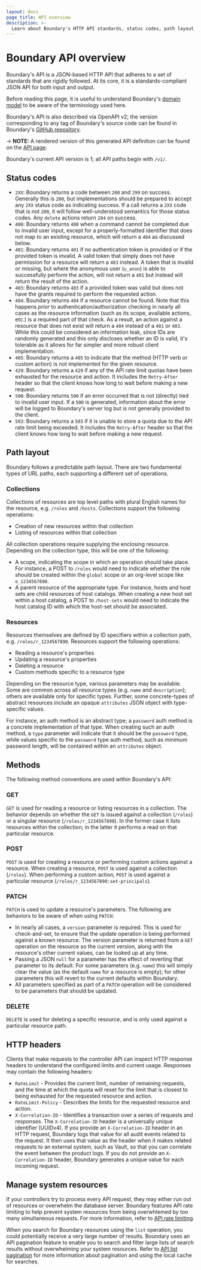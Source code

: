 ```yaml
---
layout: docs
page_title: API overview
description: >-
  Learn about Boundary's HTTP API standards, status codes, path layout, methods, and headers. Understand how rate limiting helps manage system resources.
---
```


# Boundary API overview

Boundary's API is a JSON-based HTTP API that adheres to a set of standards that are rigidly followed. At its core, it is a standards-compliant JSON API for both input and output.

Before reading this page, it is useful to understand Boundary's [domain model](/boundary/docs/domain-model) to be aware of the terminology used here.

Boundary's API is also described via OpenAPI v2; the version corresponding to any tag of Boundary's source code can be found in Boundary's [GitHub repository](https://github.com/hashicorp/boundary/blob/main/internal/gen/controller.swagger.json).

-> **NOTE:** A rendered version of this generated API definition can be found on the [API page](/boundary/api-docs).

Boundary's current API version is 1; all API paths begin with `/v1/`.

## Status codes

- `2XX`: Boundary returns a code between `200` and `299` on success. Generally this is `200`, but implementations should be prepared to accept any `2XX` status code as indicating success. If a call returns a `2XX` code that is not `200`, it will follow well-understood semantics for those status codes. Any `delete` actions return `204` on success.
- `400`: Boundary returns `400` when a command cannot be completed due to invalid user input, except for a properly-formatted identifier that does not map to an existing resource, which will return a `404` as discussed below.
- `401`: Boundary returns `401` if no authentication token is provided or if the provided token is invalid. A valid token that simply does not have permission for a resource will return a `403` instead. A token that is invalid or missing, but where the anonymous user (`u_anon`) is able to successfully perform the action, will not return a `401` but instead will return the result of the action.
- `403`: Boundary returns `403` if a provided token was valid but does not have the grants required to perform the requested action.
- `404`: Boundary returns `404` if a resource cannot be found. Note that this happens _prior_ to authentication/authorization checking in nearly all cases as the resource information (such as its scope, available actions, etc.) is a required part of that check. As a result, an action against a resource that does not exist will return a `404` instead of a `401` or `403`. While this could be considered an information leak, since IDs are randomly generated and this only discloses whether an ID is valid, it's tolerable as it allows for far simpler and more robust client implementation.
- `405`: Boundary returns a `405` to indicate that the method (HTTP verb or custom action) is not implemented for the given resource.
- `429`: Boundary returns a `429` if any of the API rate limit quotas have been exhausted for the resource and action. It includes the `Retry-After` header so that the client knows how long to wait before making a new request.
- `500`: Boundary returns `500` if an error occurred that is not (directly) tied to invalid user input. If a `500` is generated, information about the error will be logged to Boundary's server log but is not generally provided to the client.
- `503`: Boundary returns a `503` if it is unable to store a quota due to the API rate limit being exceeded. It includes the `Retry-After` header so that the client knows how long to wait before making a new request.

## Path layout

Boundary follows a predictable path layout. There are two fundamental types of URL paths, each supporting a different set of operations.

### Collections

Collections of resources are top level paths with plural English names for the resource, e.g. `/roles` and `/hosts`. Collections support the following operations:

- Creation of new resources within that collection
- Listing of resources within that collection

All collection operations require supplying the enclosing resource. Depending on the collection type, this will be one of the following:

- A scope, indicating the scope in which an operation should take place. For instance, a POST to `/roles` would need to indicate whether the role should be created within the `global` scope or an org-level scope like `o_1234567890`.
- A parent resource of the appropriate type. For instance, hosts and host sets are child resources of host catalogs. When creating a new host set within a host catalog, a POST to `/host-sets` would need to indicate the host catalog ID with which the host-set should be associated.

### Resources

Resources themselves are defined by ID specifiers within a collection path, e.g. `/roles/r_1234567890`. Resources support the following operations:

- Reading a resource's properties
- Updating a resource's properties
- Deleting a resource
- Custom methods specific to a resource type

Depending on the resource type, various parameters may be available. Some are common across all resource types (e.g. `name` and `description`); others are available only for specific types. Further, some concrete-types of abstract resources include an opaque `attributes` JSON object with type-specific values.

For instance, an auth method is an abstract type; a `password` auth method is a concrete implementation of that type. When creating such an auth method, a `type` parameter will indicate that it should be the `password` type, while values specific to the `password` type auth method, such as minimum password length, will be contained within an `attributes` object.

## Methods

The following method conventions are used within Boundary's API:

### GET

`GET` is used for reading a resource or listing resources in a collection. The behavior depends on whether the `GET` is issued against a collection (`/roles`) or a singular resource (`/roles/r_1234567890`). In the former case it lists resources within the collection; in the latter it performs a read on that particular resource.

### POST

`POST` is used for creating a resource or performing custom actions against a resource. When creating a resource, `POST` is used against a collection (`/roles`). When performing a custom action, `POST` is used against a particular resource (`/roles/r_1234567890:set-principals`).

### PATCH

`PATCH` is used to update a resource's parameters. The following are behaviors to be aware of when using `PATCH`:

- In nearly all cases, a `version` parameter is required. This is used for check-and-set, to ensure that the update operation is being performed against a known resource. The version parameter is returned from a `GET` operation on the resource so the current version, along with the resource's other current values, can be looked up at any time.
- Passing a JSON `null` for a parameter has the effect of reverting that parameter to its default. For some parameters (e.g. `name`) this will simply clear the value (as the default `name` for a resource is empty); for other parameters this will revert to the current defaults within Boundary.
- All parameters specified as part of a `PATCH` operation will be considered to be parameters that should be updated.

### DELETE

`DELETE` is used for deleting a specific resource, and is only used against a particular resource path.

## HTTP headers

Clients that make requests to the controller API can inspect HTTP response headers to understand the configured limits and current usage.
Responses may contain the following headers:

- `RateLimit` - Provides the current limit, number of remaining requests, and the time at which the quota will reset for the limit that is closest to being exhausted for the requested resource and action.
- `RateLimit-Policy` - Describes the limits for the requested resource and action.
- `X-Correlation-ID` - Identifies a transaction over a series of requests and responses.
The `X-Correlation-ID` header is a universally unique identifier (UUIDv4).
If you provide an `X-Correlation-ID` header in an HTTP request, Boundary logs that value for all audit events related to the request.
It then uses that value as the header when it makes related requests to an external system, such as Vault, so that you can correlate the event between the product logs.
If you do not provide an `X-Correlation-ID` header, Boundary generates a unique value for each incoming request.

## Manage system resources

If your controllers try to process every API request, they may either run out of resources or overwhelm the database server.
Boundary features API rate limiting to help prevent system resources from being overwhlemed by too many simultaneous requests.
For more information, refer to [API rate limiting](/boundary/docs/api/rate-limiting).

When you search for Boundary resources using the `list` operation, you could potentially receive a very large number of results.
Boundary uses an API pagination feature to enable you to search and filter large lists of search results without overwhelming your system resources.
Refer to [API list pagination](/boundary/docs/api/pagination) for more information about pagination and using the local cache for searches.